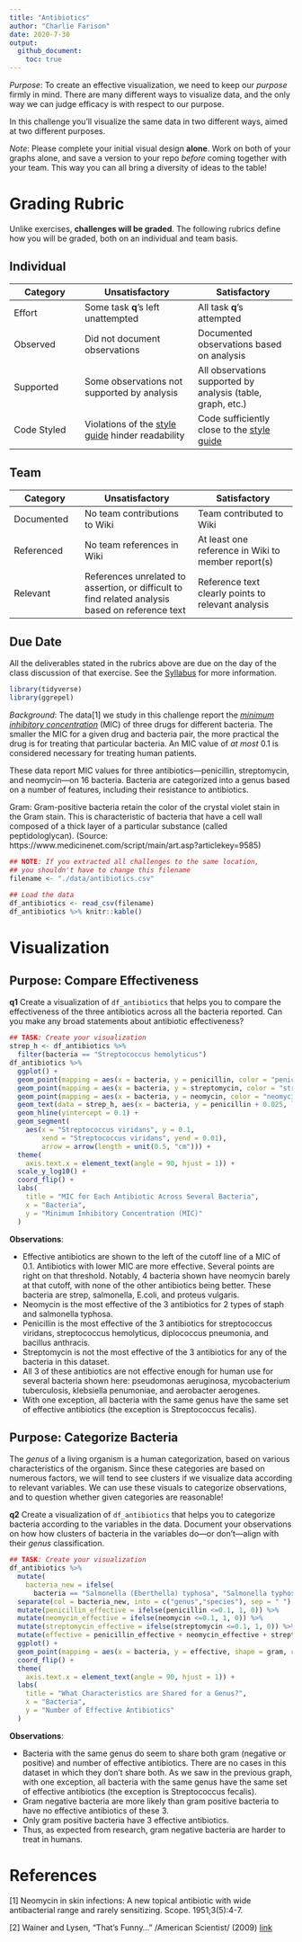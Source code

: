 ```yaml
---
title: "Antibiotics"
author: "Charlie Farison"
date: 2020-7-30
output:
  github_document:
    toc: true
---
```


*Purpose*: To create an effective visualization, we need to keep our *purpose* firmly in mind. There are many different ways to visualize data, and the only way we can judge efficacy is with respect to our purpose.

In this challenge you'll visualize the same data in two different ways, aimed at two different purposes.

*Note*: Please complete your initial visual design **alone**. Work on both of your graphs alone, and save a version to your repo *before* coming together with your team. This way you can all bring a diversity of ideas to the table!

<!-- include-rubric -->
# Grading Rubric
<!-- -------------------------------------------------- -->

Unlike exercises, **challenges will be graded**. The following rubrics define how you will be graded, both on an individual and team basis.

## Individual
<!-- ------------------------- -->

| Category | Unsatisfactory | Satisfactory |
|----------|----------------|--------------|
| Effort | Some task __q__'s left unattempted | All task __q__'s attempted |
| Observed | Did not document observations | Documented observations based on analysis |
| Supported | Some observations not supported by analysis | All observations supported by analysis (table, graph, etc.) |
| Code Styled | Violations of the [style guide](https://style.tidyverse.org/) hinder readability | Code sufficiently close to the [style guide](https://style.tidyverse.org/) |

## Team
<!-- ------------------------- -->

| Category | Unsatisfactory | Satisfactory |
|----------|----------------|--------------|
| Documented | No team contributions to Wiki | Team contributed to Wiki |
| Referenced | No team references in Wiki | At least one reference in Wiki to member report(s) |
| Relevant | References unrelated to assertion, or difficult to find related analysis based on reference text | Reference text clearly points to relevant analysis |

## Due Date
<!-- ------------------------- -->

All the deliverables stated in the rubrics above are due on the day of the class discussion of that exercise. See the [Syllabus](https://docs.google.com/document/d/1jJTh2DH8nVJd2eyMMoyNGroReo0BKcJrz1eONi3rPSc/edit?usp=sharing) for more information.

```r
library(tidyverse)
library(ggrepel)

```

*Background*: The data[1] we study in this challenge report the [*minimum inhibitory concentration*](https://en.wikipedia.org/wiki/Minimum_inhibitory_concentration) (MIC) of three drugs for different bacteria. The smaller the MIC for a given drug and bacteria pair, the more practical the drug is for treating that particular bacteria. An MIC value of *at most* 0.1 is considered necessary for treating human patients.

These data report MIC values for three antibiotics---penicillin, streptomycin, and neomycin---on 16 bacteria. Bacteria are categorized into a genus based on a number of features, including their resistance to antibiotics.

Gram: Gram-positive bacteria retain the color of the crystal violet stain in the Gram stain. This is characteristic of bacteria that have a cell wall composed of a thick layer of a particular substance (called peptidologlycan). (Source: https://www.medicinenet.com/script/main/art.asp?articlekey=9585)

```r
## NOTE: If you extracted all challenges to the same location,
## you shouldn't have to change this filename
filename <- "./data/antibiotics.csv"

## Load the data
df_antibiotics <- read_csv(filename)
df_antibiotics %>% knitr::kable()
```

# Visualization
<!-- -------------------------------------------------- -->

## Purpose: Compare Effectiveness
<!-- ------------------------- -->

__q1__ Create a visualization of `df_antibiotics` that helps you to compare the effectiveness of the three antibiotics across all the bacteria reported. Can you make any broad statements about antibiotic effectiveness?

```r
## TASK: Create your visualization
strep_h <- df_antibiotics %>%
  filter(bacteria == "Streptococcus hemolyticus")
df_antibiotics %>%
  ggplot() +
  geom_point(mapping = aes(x = bacteria, y = penicillin, color = "penicillin")) +
  geom_point(mapping = aes(x = bacteria, y = streptomycin, color = "streptomycin")) +
  geom_point(mapping = aes(x = bacteria, y = neomycin, color = "neomycin")) +
  geom_text(data = strep_h, aes(x = bacteria, y = penicillin + 0.025, label = "Effective")) + 
  geom_hline(yintercept = 0.1) +
  geom_segment(
    aes(x = "Streptococcus viridans", y = 0.1, 
        xend = "Streptococcus viridans", yend = 0.01),
        arrow = arrow(length = unit(0.5, "cm"))) +
  theme(
    axis.text.x = element_text(angle = 90, hjust = 1)) +
  scale_y_log10() +
  coord_flip() +
  labs(
    title = "MIC for Each Antibiotic Across Several Bacteria",
    x = "Bacteria",
    y = "Minimum Inhibitory Concentration (MIC)"
  )
```

**Observations**:

- Effective antibiotics are shown to the left of the cutoff line of a MIC of 0.1. Antibiotics with lower MIC are more effective. Several points are right on that threshold. Notably, 4 bacteria shown have neomycin barely at that cutoff, with none of the other antibiotics being better. These bacteria are strep, salmonella, E.coli, and proteus vulgaris.
- Neomycin is the most effective of the 3 antibiotics for 2 types of staph and salmonella typhosa.
- Penicillin is the most effective of the 3 antibiotics for streptococcus viridans, streptococcus hemolyticus, diplococcus pneumonia, and bacillus anthracis.
- Streptomycin is not the most effective of the 3 antibiotics for any of the bacteria in this dataset.
- All 3 of these antibiotics are not effective enough for human use for several bacteria shown here: pseudomonas aeruginosa, mycobacterium tuberculosis, klebsiella penumoniae, and aerobacter aerogenes.
- With one exception, all bacteria with the same genus have the same set of effective antibiotics (the exception is Streptococcus fecalis).


## Purpose: Categorize Bacteria
<!-- ------------------------- -->

The *genus* of a living organism is a human categorization, based on various characteristics of the organism. Since these categories are based on numerous factors, we will tend to see clusters if we visualize data according to relevant variables. We can use these visuals to categorize observations, and to question whether given categories are reasonable!

__q2__ Create a visualization of `df_antibiotics` that helps you to categorize bacteria according to the variables in the data. Document your observations on how how clusters of bacteria in the variables do---or don't---align with their *genus* classification.

```r
## TASK: Create your visualization
df_antibiotics %>%
  mutate(
    bacteria_new = ifelse(
      bacteria == "Salmonella (Eberthella) typhosa", "Salmonella typhosa", bacteria)) %>%
  separate(col = bacteria_new, into = c("genus","species"), sep = " ")  %>%
  mutate(penicillin_effective = ifelse(penicillin <=0.1, 1, 0)) %>%
  mutate(neomycin_effective = ifelse(neomycin <=0.1, 1, 0)) %>%
  mutate(streptomycin_effective = ifelse(streptomycin <=0.1, 1, 0)) %>%
  mutate(effective = penicillin_effective + neomycin_effective + streptomycin_effective) %>%
  ggplot() +
  geom_point(mapping = aes(x = bacteria, y = effective, shape = gram, color = genus), size = 5) +
  coord_flip() +
  theme(
    axis.text.x = element_text(angle = 90, hjust = 1)) +
  labs(
    title = "What Characteristics are Shared for a Genus?",
    x = "Bacteria",
    y = "Number of Effective Antibiotics"
  )
```

**Observations**:

- Bacteria with the same genus do seem to share both gram (negative or positive) and number of effective antibiotics. There are no cases in this dataset in which they don't share both. As we saw in the previous graph, with one exception, all bacteria with the same genus have the same set of effective antibiotics (the exception is Streptococcus fecalis).
- Gram negative bacteria are more likely than gram positive bacteria to have no effective antibiotics of these 3.
- Only gram positive bacteria have 3 effective antibiotics.
- Thus, as expected from research, gram negative bacteria are harder to treat in humans.

# References
<!-- -------------------------------------------------- -->

[1] Neomycin in skin infections: A new topical antibiotic with wide antibacterial range and rarely sensitizing. Scope. 1951;3(5):4-7.

[2] Wainer and Lysen, "That's Funny..." /American Scientist/ (2009) [link](https://www.americanscientist.org/article/thats-funny)
